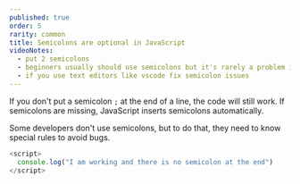 ```yaml
---
published: true
order: 5
rarity: common
title: Semicolons are optional in JavaScript
videoNotes:
  - put 2 semicolons
  - beginners usually should use semicolons but it's rarely a problem if they forget to put it
  - if you use text editors like vscode fix semicolon issues
---
```


If you don't put a semicolon `;` at the end of a line, the code will still work. If semicolons are missing, JavaScript inserts semicolons automatically.

Some developers don't use semicolons, but to do that, they need to know special rules to avoid bugs.

```javascript
<script>
  console.log("I am working and there is no semicolon at the end")
</script>
```

